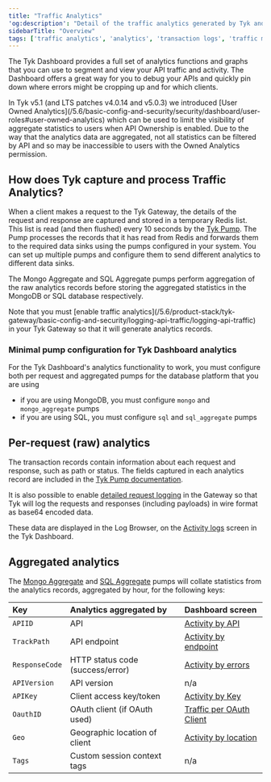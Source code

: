 ```yaml
---
title: "Traffic Analytics"
'og:description': "Detail of the traffic analytics generated by Tyk and presented via APIs or GUI"
sidebarTitle: "Overview"
tags: ['traffic analytics', 'analytics', 'transaction logs', 'traffic monitoring', 'Tyk analytics', 'Tyk pump analytics', 'Tyk aggregated analytics', 'Tyk detailed analytics']
---
```


The Tyk Dashboard provides a full set of analytics functions and graphs that you can use to segment and view your API traffic and activity. The Dashboard offers a great way for you to debug your APIs and quickly pin down where errors might be cropping up and for which clients.


<Note>
In Tyk v5.1 (and LTS patches v4.0.14 and v5.0.3) we introduced [User Owned Analytics](/5.6/basic-config-and-security/security/dashboard/user-roles#user-owned-analytics) which can be used to limit the visibility of aggregate statistics to users when API Ownership is enabled. Due to the way that the analytics data are aggregated, not all statistics can be filtered by API and so may be inaccessible to users with the Owned Analytics permission.
</Note>


## How does Tyk capture and process Traffic Analytics?
When a client makes a request to the Tyk Gateway, the details of the request and response are captured and stored in a temporary Redis list. This list is read (and then flushed) every 10 seconds by the [Tyk Pump](/5.6/tyk-pump). The Pump processes the records that it has read from Redis and forwards them to the required data sinks using the pumps configured in your system. You can set up multiple pumps and configure them to send different analytics to different data sinks.

The Mongo Aggregate and SQL Aggregate pumps perform aggregation of the raw analytics records before storing the aggregated statistics in the MongoDB or SQL database respectively.


<Note>
Note that you must [enable traffic analytics](/5.6/product-stack/tyk-gateway/basic-config-and-security/logging-api-traffic/logging-api-traffic) in your Tyk Gateway so that it will generate analytics records.
</Note>


### Minimal pump configuration for Tyk Dashboard analytics
For the Tyk Dashboard's analytics functionality to work, you must configure both per request and aggregated pumps for the database platform that you are using
 - if you are using MongoDB, you must configure `mongo` and `mongo_aggregate` pumps
 - if you are using SQL, you must configure `sql` and `sql_aggregate` pumps

## Per-request (raw) analytics
The transaction records contain information about each request and response, such as path or status. The fields captured in each analytics record are included in the [Tyk Pump documentation](/5.6/tyk-stack/tyk-pump/tyk-analytics-record-fields).

It is also possible to enable [detailed request logging](/5.6/product-stack/tyk-gateway/basic-config-and-security/logging-api-traffic/detailed-recording) in the Gateway so that Tyk will log the requests and responses (including payloads) in wire format as base64 encoded data.

These data are displayed in the Log Browser, on the [Activity logs](/5.6/tyk-stack/tyk-manager/analytics/log-browser) screen in the Tyk Dashboard.

## Aggregated analytics
The [Mongo Aggregate](/5.6/tyk-pump/tyk-pump-configuration/tyk-pump-dashboard-config#2-mongo-aggregate-pump) and [SQL Aggregate](/5.6/tyk-pump/tyk-pump-configuration/tyk-pump-dashboard-config#2-sql-aggregate-pump) pumps will collate statistics from the analytics records, aggregated by hour, for the following keys:

| Key            |  Analytics aggregated by         | Dashboard screen                                                                              |
| :---------------- | :---------------------------------- | :----------------------------------------------------------------------------------------------- |
| `APIID`        | API                              | [Activity by API](/5.6/tyk-dashboard-analytics/traffic-per-api)                      |
| `TrackPath`    | API endpoint                     | [Activity by endpoint](/5.6/product-stack/tyk-dashboard/advanced-configurations/analytics/activity-by-endpoint) |
| `ResponseCode` | HTTP status code (success/error) | [Activity by errors](/5.6/tyk-dashboard-analytics/error-overview)                    |
| `APIVersion`   | API version                      | n/a                                                                                              |
| `APIKey`       | Client access key/token          | [Activity by Key](/5.6/tyk-dashboard-analytics/traffic-per-token)                    |
| `OauthID`      | OAuth client (if OAuth used)     | [Traffic per OAuth Client](/5.6/tyk-dashboard-analytics/traffic-per-oauth-client)    |
| `Geo`          | Geographic location of client    | [Activity by location](/5.6/tyk-stack/tyk-manager/analytics/geographic-distribution) |
| `Tags`         | Custom session context tags      | n/a                                                                                              |

